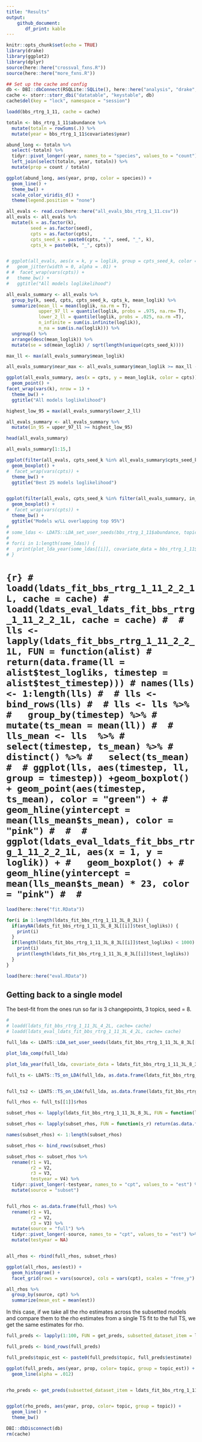```yaml
---
title: "Results"
output: 
    github_document:
       df_print: kable
---
```


```r
knitr::opts_chunk$set(echo = TRUE)
library(drake)
library(ggplot2)
library(dplyr)
source(here::here("crossval_fxns.R"))
source(here::here("more_fxns.R"))

## Set up the cache and config
db <- DBI::dbConnect(RSQLite::SQLite(), here::here("analysis", "drake", "drake-cache.sqlite"))
cache <- storr::storr_dbi("datatable", "keystable", db)
cache$del(key = "lock", namespace = "session")
```

```r

loadd(bbs_rtrg_1_11, cache = cache)

totaln <- bbs_rtrg_1_11$abundance %>%
  mutate(totaln = rowSums(.)) %>%
  mutate(year = bbs_rtrg_1_11$covariates$year)

abund_long <- totaln %>%
  select(-totaln) %>%
  tidyr::pivot_longer(-year, names_to = "species", values_to = "count") %>%
  left_join(select(totaln, year, totaln)) %>%
  mutate(prop = count / totaln)

ggplot(abund_long, aes(year, prop, color = species)) +
  geom_line() +
  theme_bw() +
  scale_color_viridis_d() +
  theme(legend.position = "none")


```

```r

all_evals <- read.csv(here::here("all_evals_bbs_rtrg_1_11.csv"))
all_evals <- all_evals %>%
  mutate(k = as.factor(k),
         seed = as.factor(seed),
         cpts = as.factor(cpts),
         cpts_seed_k = paste0(cpts, "_", seed, "_", k),
         cpts_k = paste0(k, "_", cpts))


# ggplot(all_evals, aes(x = k, y = loglik, group = cpts_seed_k, color = cpts)) +
#   geom_jitter(width = 0, alpha = .01) +
# #  facet_wrap(vars(cpts)) +
#   theme_bw() +
#   ggtitle("All models loglikelihood")

all_evals_summary <- all_evals %>%
  group_by(k, seed, cpts, cpts_seed_k, cpts_k, mean_loglik) %>%
  summarize(mean_ll = mean(loglik, na.rm = T),
            upper_97_ll = quantile(loglik, probs = .975, na.rm= T),
            lower_2_ll = quantile(loglik, probs = .025, na.rm =T),
            n_infinite = sum(is.infinite(loglik)),
            n_na = sum(is.na(loglik))) %>%
  ungroup() %>%
  arrange(desc(mean_loglik)) %>%
  mutate(se = sd(mean_loglik) / sqrt(length(unique(cpts_seed_k)))) 

max_ll <- max(all_evals_summary$mean_loglik)

all_evals_summary$near_max <- all_evals_summary$mean_loglik >= max_ll - all_evals_summary$se[1]

ggplot(all_evals_summary, aes(x = cpts, y = mean_loglik, color = cpts)) +
  geom_point() +
facet_wrap(vars(k), nrow = 1) +
  theme_bw() +
  ggtitle("All models loglikelihood")

highest_low_95 = max(all_evals_summary$lower_2_ll)

all_evals_summary <- all_evals_summary %>%
  mutate(in_95 = upper_97_ll >= highest_low_95)

head(all_evals_summary)

all_evals_summary[1:15,]

ggplot(filter(all_evals, cpts_seed_k %in% all_evals_summary$cpts_seed_k[1:25]), aes(x = k, y = loglik, group = cpts_seed_k, color = cpts)) +
  geom_boxplot() +
#  facet_wrap(vars(cpts)) +
  theme_bw() +
  ggtitle("Best 25 models loglikelihood")


ggplot(filter(all_evals, cpts_seed_k %in% filter(all_evals_summary, in_95)$cpts_seed_k), aes(x = k, y = loglik, group = cpts_seed_k, color = cpts)) +
  geom_boxplot() +
#  facet_wrap(vars(cpts)) +
  theme_bw() +
  ggtitle("Models w/LL overlapping top 95%")
# 
# some_ldas <- LDATS::LDA_set_user_seeds(bbs_rtrg_1_11$abundance, topics = c(2:5), seed = 2)
# 
# for(i in 1:length(some_ldas)) {
#   print(plot_lda_year(some_ldas[[i]], covariate_data = bbs_rtrg_1_11$covariates$year))
# }
```

# ```{r}
#  loadd(ldats_fit_bbs_rtrg_1_11_2_2_1L, cache = cache)
# loadd(ldats_eval_ldats_fit_bbs_rtrg_1_11_2_2_1L, cache = cache)
# 
# lls <- lapply(ldats_fit_bbs_rtrg_1_11_2_2_1L, FUN = function(alist)
#   return(data.frame(ll = alist$test_logliks, timestep = alist$test_timestep)))
# names(lls) <- 1:length(lls)
# 
# lls <- bind_rows(lls)
# 
# lls <- lls %>%
#   group_by(timestep) %>%
#   mutate(ts_mean = mean(ll))
# 
# lls_mean <- lls  %>%
#   select(timestep, ts_mean) %>%
#   distinct() %>%
#   select(ts_mean) 
# 
# ggplot(lls, aes(timestep, ll, group = timestep)) +geom_boxplot() + geom_point(aes(timestep, ts_mean), color = "green") +
#   geom_hline(yintercept = mean(lls_mean$ts_mean), color = "pink")
# 
# 
# ggplot(ldats_eval_ldats_fit_bbs_rtrg_1_11_2_2_1L, aes(x = 1, y = loglik)) +
#   geom_boxplot() +
#   geom_hline(yintercept = mean(lls_mean$ts_mean) * 23, color = "pink")
# 
# ```

<!-- ```{r random ts on lda} -->
<!-- an_lda <- LDATS::LDA_set_user_seeds(bbs_rtrg_1_11$abundance, 2, 1) -->
<!-- a_ts <- LDATS::TS_on_LDA(an_lda, as.data.frame(bbs_rtrg_1_11$covariates), formulas = ~ 1, nchangepoints = c(0:3), timename = "year", control = LDATS::TS_control(nit = 100)) -->

<!-- ts_lls <- lapply(a_ts, FUN = function(a_ts_fit) return(data.frame(cpts = a_ts_fit$nchangepoints, ll = a_ts_fit$lls))) -->

<!-- ts_lls <- bind_rows(ts_lls) -->

<!-- ts_lls <- ts_lls %>% -->
<!--   group_by(cpts) %>% -->
<!--   mutate(mean_ll = mean(ll), -->
<!--             bottom2 = quantile(ll, probs = .025), -->
<!--             top97 = quantile(ll, probs = .975)) %>% -->
<!--   ungroup() -->

<!-- ggplot(ts_lls, aes(x = cpts, y = ll, group = cpts)) + -->
<!--   geom_boxplot() + -->
<!--   geom_point(aes(cpts, bottom2), color = "red") + -->
<!--   geom_point(aes(cpts, top97), color = "red") + -->
<!--   geom_point(aes(cpts, mean_ll), color = "green") -->

<!-- ``` -->

<!-- So you do see, spread causing overlapping 95% intervals for the loglikelihoods for models that we would distinguish between using AIC. -->

<!-- In this case I'm not confident using AIC or AICc for final selection because the models are not fit to the same data. -->

<!-- However you could fit *another* TS model to the *full* ts to see if that lands you somewhere other than the highest mean ll on the crossval.  -->

```r
load(here::here("fit.RData"))

for(i in 1:length(ldats_fit_bbs_rtrg_1_11_3L_8_3L)) {
  if(anyNA(ldats_fit_bbs_rtrg_1_11_3L_8_3L[[i]]$test_logliks)) {
    print(i)
  }
  if(length(ldats_fit_bbs_rtrg_1_11_3L_8_3L[[i]]$test_logliks) < 1000) {
    print(i)
    print(length(ldats_fit_bbs_rtrg_1_11_3L_8_3L[[i]]$test_logliks))
  }
}

load(here::here("eval.RData"))

```


## Getting back to a single model 

The best-fit from the ones run so far is 3 changepoints, 3 topics, seed = 8. 

```r
# 
# loadd(ldats_fit_bbs_rtrg_1_11_3L_4_2L, cache= cache)
# loadd(ldats_eval_ldats_fit_bbs_rtrg_1_11_3L_4_2L, cache= cache)

full_lda <- LDATS::LDA_set_user_seeds(ldats_fit_bbs_rtrg_1_11_3L_8_3L[[1]]$full$abundance, 3, 8)

plot_lda_comp(full_lda)

plot_lda_year(full_lda, covariate_data = ldats_fit_bbs_rtrg_1_11_3L_8_3L[[1]]$full$covariates$year)

full_ts <- LDATS::TS_on_LDA(full_lda, as.data.frame(ldats_fit_bbs_rtrg_1_11_3L_8_3L[[1]]$full$covariates), ~1, 3, "year", control=LDATS::TS_control(nit=100))


full_ts2 <- LDATS::TS_on_LDA(full_lda, as.data.frame(ldats_fit_bbs_rtrg_1_11_3L_8_3L[[1]]$full$covariates), ~1, 2, "year", control=LDATS::TS_control(nit=100))
```

```r

full_rhos <- full_ts[[1]]$rhos

subset_rhos <- lapply(ldats_fit_bbs_rtrg_1_11_3L_8_3L, FUN = function(ldats_fit) return(cbind(ldats_fit$fitted_ts$rhos, ldats_fit$test$covariates$year[1])))

subset_rhos <- lapply(subset_rhos, FUN = function(s_r) return(as.data.frame(s_r)))

names(subset_rhos) <- 1:length(subset_rhos)

subset_rhos <- bind_rows(subset_rhos)

subset_rhos <- subset_rhos %>%
  rename(r1 = V1,
         r2 = V2,
         r3 = V3,
         testyear = V4) %>%
  tidyr::pivot_longer(-testyear, names_to = "cpt", values_to = "est") %>%
  mutate(source = "subset")


full_rhos <- as.data.frame(full_rhos) %>%
  rename(r1 = V1,
         r2 = V2,
         r3 = V3) %>%
  mutate(source = "full") %>%
  tidyr::pivot_longer(-source, names_to = "cpt", values_to = "est") %>%
  mutate(testyear = NA)


all_rhos <- rbind(full_rhos, subset_rhos)

ggplot(all_rhos, aes(est)) +
  geom_histogram() +
  facet_grid(rows = vars(source), cols = vars(cpt), scales = "free_y") 

all_rhos %>%
  group_by(source, cpt) %>%
  summarize(mean_est = mean(est))

```

In this case, if we take all the rho estimates across the subsetted models and compare them to the rho estimates from a single TS fit to the full TS, we get the same estimates for rho. 

```r


full_preds <- lapply(1:100, FUN = get_preds, subsetted_dataset_item = ldats_fit_bbs_rtrg_1_11_3L_8_3L[[1]], fitted_ts = full_ts[[1]])

full_preds <- bind_rows(full_preds)

full_preds$topic_est <- paste0(full_preds$topic, full_preds$estimate)

ggplot(full_preds, aes(year, prop, color= topic, group = topic_est)) +
  geom_line(alpha = .012)


rho_preds <- get_preds(subsetted_dataset_item = ldats_fit_bbs_rtrg_1_11_3L_8_3L[[1]], fitted_ts = full_ts[[1]], rho = c(1983, 1994, 2005))


ggplot(rho_preds, aes(year, prop, color= topic, group = topic)) +
  geom_line() +
  theme_bw()

```

```r

DBI::dbDisconnect(db)
rm(cache)

```